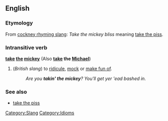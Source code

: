 == English ==
===Etymology===
From [[cockney rhyming slang]]: ''Take the mickey bliss'' meaning [[take the piss]]. <!--Source http://www.peevish.co.uk/slang/t.htm#take_the_mickey -->
=== Intransitive verb ===
'''[[take]] [[the]] [[mickey]]'''  (Also '''[[take]] the [[Michael]]''')
# (''British slang'') to [[ridicule]], [[mock]] or [[make fun of]].
#: ''Are you '''takin' the mickey'''? You'll get yer 'ead bashed in.''
[[Category:Slang]] [[Category:Idioms]]

===See also===
*[[take the piss]]